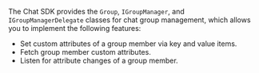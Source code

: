 <PlatformWrapper platform="unity">

The Chat SDK provides the `Group`, `IGroupManager`, and `IGroupManagerDelegate` classes for chat group management, which allows you to implement the following features:

- Set custom attributes of a group member via key and value items.
- Fetch group member custom attributes.
- Listen for attribute changes of a group member.

</PlatformWrapper>